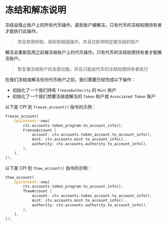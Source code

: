 
# 冻结和解冻说明

冻结会阻止账户上的所有代币操作，直到账户被解冻。只有代币的冻结权限持有者才能执行此操作。

> 完全禁用转账、授权和销毁操作，并且仅影响特定被冻结的账户

解冻会重新启用之前被冻结账户上的代币操作。只有代币的冻结权限持有者才能解冻账户。

> 恢复被冻结账户的全部功能，并且只能由代币的冻结权限持有者执行

在我们冻结或解冻任何代币账户之前，我们需要已经完成以下操作：
- 初始化了一个我们持有 `freezeAuthority` 的 `Mint` 账户
- 初始化了一个我们想要冻结或解冻的 `Token` 账户或 `Associated Token` 账户

以下是 CPI 到 `freeze_account()` 指令的示例：

```rust
freeze_account(
    CpiContext::new(
        ctx.accounts.token_program.to_account_info(),
        FreezeAccount {
            account: ctx.accounts.token_account.to_account_info(),
            mint: ctx.accounts.mint.to_account_info(),,
            authority: ctx.accounts.authority.to_account_info(),
        },
    ),
)?;
```

以下是 CPI 到 `thaw_account()` 指令的示例：

```rust
thaw_account(
    CpiContext::new(
        ctx.accounts.token_program.to_account_info(),
        ThawAccount {
            account: ctx.accounts.token_account.to_account_info(),
            mint: ctx.accounts.mint.to_account_info(),,
            authority: ctx.accounts.authority.to_account_info(),
        },
    ),
)?;
```